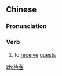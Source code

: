==Chinese==
{{zh-forms}}

===Pronunciation===
{{zh-pron
|m=dàikè
|cat=v
}}

===Verb===
{{zh-verb}}

# to [[receive]] [[guest]]s

[[zh:待客]]
